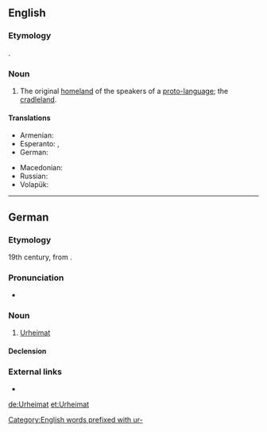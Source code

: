 ==English==

===Etymology===
{{borrowing|de|Urheimat||original homeland|lang=en}}.

===Noun===
{{wikipedia}}
{{en-noun|s|Urheimaten}}

# The original [[homeland]] of the speakers of a [[proto-language]]; the [[cradleland]].

====Translations====
{{trans-top|the original homeland}}
* Armenian: {{t+|hy|նախահայրենիք}}
* Esperanto: {{t|eo|prahejmregiono}}, {{t|eo|prahejmlando}}
* German: {{t+|de|Urheimat|f}}
{{trans-mid}}
* Macedonian: {{t|mk|прародина|f|sc=Cyrl}}
* Russian: {{t+|ru|праро́дина|f}}
* Volapük: {{t|vo|rulomän}}
{{trans-bottom}}

[[Category:English words prefixed with ur-]]

----

==German==
{{wikipedia|lang=de}}

===Etymology===
19th century, from {{prefix|ur|Heimat|t1=proto-, primitive, original|t2=home, homeland|lang=de}}.

===Pronunciation===
* {{IPA|/ˈʔuːɐ̯ˌhaɪ̯maːt/|lang=de}}

===Noun===
{{de-noun|f||Urheimaten}}

# [[#English|Urheimat]]

====Declension====
{{de-decl-noun-f|en}}

===External links===
* {{R:Duden}}

[[de:Urheimat]]
[[et:Urheimat]]